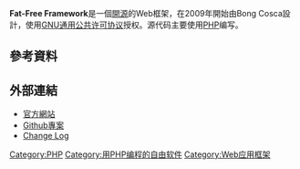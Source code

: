 {{Expand language|1=en|time=2020-11-30T15:51:55+00:00}}
'''Fat-Free Framework'''是一個[[開源|開源]]的Web框架，在2009年開始由Bong Cosca設計，使用[[GNU通用公共许可协议|GNU通用公共许可协议]]授权。源代码主要使用[[PHP|PHP]]编写。

== 參考資料 ==
{{reflist}}

== 外部連結 ==
* [https://fatfreeframework.com/ 官方網站]
* [https://github.com/bcosca/fatfree Github專案]{{Wayback|url=https://github.com/bcosca/fatfree |date=20170729095743 }}
* [https://raw.githubusercontent.com/bcosca/fatfree/master/lib/CHANGELOG.md Change Log] {{Wayback|url=https://raw.githubusercontent.com/bcosca/fatfree/master/lib/CHANGELOG.md |date=20210510041340 }}
{{Web框架}}

{{DEFAULTSORT:Fat-Free}}
[[Category:PHP|Category:PHP]]
[[Category:用PHP编程的自由软件|Category:用PHP编程的自由软件]]
[[Category:Web应用框架|Category:Web应用框架]]